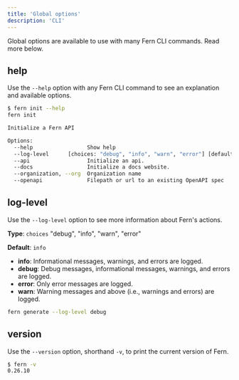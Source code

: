 ```yaml
---
title: 'Global options'
description: 'CLI'
---
```


Global options are available to use with many Fern CLI commands. Read more below.

## help

Use the `--help` option with any Fern CLI command to see an explanation and available options. 

```bash
$ fern init --help
fern init

Initialize a Fern API

Options:
  --help                 Show help                                     [boolean]
  --log-level      [choices: "debug", "info", "warn", "error"] [default: "info"]
  --api                  Initialize an api.                            [boolean]
  --docs                 Initialize a docs website.                    [boolean]
  --organization, --org  Organization name                              [string]
  --openapi              Filepath or url to an existing OpenAPI spec    [string]
```

## log-level

Use the `--log-level` option to see more information about Fern's actions.

**Type**: `choices` "debug", "info", "warn", "error"

**Default**: `info`

- **info**: Informational messages, warnings, and errors are logged.
- **debug**: Debug messages, informational messages, warnings, and errors are logged.
- **error**: Only error messages are logged.
- **warn**: Warning messages and above (i.e., warnings and errors) are logged.

```bash
fern generate --log-level debug
```

## version

Use the `--version` option, shorthand `-v`, to print the current version of Fern.

```bash
$ fern -v
0.26.10
```
